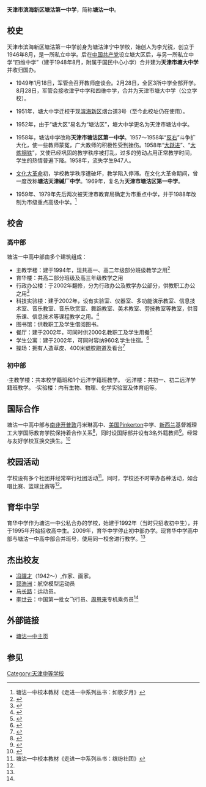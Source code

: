 {{Infobox Highschool2
| logo = [[File:Tanggu_No.1_Middle_School(Senior_High).jpg|300px]]|
| name = 天津市滨海新区塘沽第一中学|
| motto = 勤奋， 严谨，务实，创新|
| established = 1946年|{{Current}}
| type = 市级重点高级中学
| principal = 段景国，于鸿鹏|
| country = 中国|
| city = |
| address = 天津市滨海新区烟台道3号（高中部）<br>天津市滨海新区河北路4号（初中部）<ref>{{Cite web |url=http://www.tgyzh.cn/yuhua/index.asp |title=塘沽一中初中部 |access-date=2012-11-26 |archive-date=2012-07-13 |archive-url=https://web.archive.org/web/20120713043957/http://www.tgyzh.cn/yuhua/index.asp |dead-url=yes }}</ref>|
| campus = 5.4 万平方米|
| faculty = 366名（高中部，含育华中学）<br>166名（初中部）<ref name="#1">{{Cite web |url=http://www.tgyzh.cn/yuhua/ShowArticle.asp?ArticleID=1358 |title=滨海新区名校——塘沽一中初中部 |access-date=2012-11-26 |archive-date=2013-06-16 |archive-url=https://web.archive.org/web/20130616021720/http://www.tgyzh.cn/yuhua/ShowArticle.asp?ArticleID=1358 |dead-url=yes }}</ref>|
| enrollment = 3000 余名（高中部，含育华中学）<br>2400余名（初中部）<ref name="#1"/>|
| website = |
}}

'''天津市滨海新区塘沽第一中学'''，简称'''塘沽一中'''。

== 校史 ==

天津市滨海新区塘沽第一中学前身为塘沽津宁中学校，始创人为李光锐，创立于1946年8月，是一所私立中学。后在[[中国共产党|中国共产党]]设立塘大区后，与另一所私立中学“四维中学”（建于1948年8月，附属于国民中心小学）合并建为'''天津市塘大中学'''并收归国办。

*1949年1月18日，军管会召开教师座谈会。2月28日，全区3所中学全部开学。8月28日，军管会接收津宁中学和四维中学，合并为天津市塘大中学（公立学校）。

*1951年，塘大中学迁校于现[[滨海新区|滨海新区]]烟台道3号（至今此校址仍在使用）。

*1952年，由于“塘大区”易名为“塘沽区”，塘大中学更名为天津市塘沽中学。

*1958年，塘沽中学改称'''天津市塘沽区第一中学'''。1957～1958年“[[反右|反右]]”斗争扩大化，使一些教师蒙冤，广大教师的积极性受到挫伤。1958年“[[大跃进|大跃进]]”、“[[大炼钢铁|大炼钢铁]]”，又使已经巩固的教学秩序被打乱，过多的劳动占用正常教学时间，学生的热情普遍下降。1958年，流失学生947人。

*[[文化大革命|文化大革命]]初，学校教学秩序遭破坏，教学陷入停滞。在文化大革命期间，曾一度改称'''塘沽天津碱厂中学'''。1969年，复名为'''天津市塘沽区第一中学'''。

*1959年、1979年先后两次被天津市教育局确定为市重点中学，并于1988年改制为市级重点高级中学。<ref name="#2">塘沽一中校本教材《走进一中系列丛书：如歌岁月》</ref>

== 校舍 ==

=== 高中部 ===

塘沽一中高中部由多个建筑组成：

*主教学楼：建于1994年，现共高一、高二年级部分班级教学之用<ref>{{Cite web |url=http://www.tgyzh.cn/ourschool/hardware/jiaoxuelou.htm |title=教学楼 |access-date=2012-11-26 |archive-url=https://web.archive.org/web/20140715021053/http://www.tgyzh.cn/ourschool/hardware/jiaoxuelou.htm |archive-date=2014-07-15 |dead-url=yes }}</ref>
*育华楼：共高二部分班级及高三年级教学之用
*行政办公楼：于2002年翻修，分为行政办公及教学办公部分，供教职工办公之用<ref>{{Cite web |url=http://www.tgyzh.cn/ourschool/hardware/office.htm |title=行政办公楼 |access-date=2012-11-26 |archive-url=https://web.archive.org/web/20160304082832/http://www.tgyzh.cn/ourschool/hardware/office.htm |archive-date=2016-03-04 |dead-url=yes }}</ref>
*科技实验楼：建于2002年，设有实验室、仪器室、多功能演示教室、信息技术室、音乐教室、音乐欣赏室、舞蹈教室、美术教室、劳技教室等教室，供音乐课、信息技术等课程教学之用。<ref>{{Cite web |url=http://www.tgyzh.cn/ourschool/hardware/kejilou.htm |title=科技楼 |access-date=2012-11-26 |archive-url=https://web.archive.org/web/20160304091634/http://www.tgyzh.cn/ourschool/hardware/kejilou.htm |archive-date=2016-03-04 |dead-url=yes }}</ref>
*图书馆：供教职工及学生借阅图书。
*餐厅：建于2002年，可同时供2000名教职工及学生用餐<ref>{{Cite web |url=http://www.tgyzh.cn/ourschool/hardware/canting.htm |title=餐厅 |access-date=2012-11-26 |archive-url=https://web.archive.org/web/20160304185331/http://www.tgyzh.cn/ourschool/hardware/canting.htm |archive-date=2016-03-04 |dead-url=yes }}</ref>
*学生公寓：建于2002年，可同时容纳960名学生住宿。<ref>{{Cite web |url=http://www.tgyzh.cn/ourschool/hardware/gongyu.htm |title=学生公寓 |access-date=2012-11-26 |archive-url=https://web.archive.org/web/20160310044304/http://tgyzh.cn/ourschool/hardware/gongyu.htm |archive-date=2016-03-10 |dead-url=yes }}</ref>
*操场：拥有人造草皮、400米塑胶跑道及看台<ref>{{Cite web |url=http://www.tgyzh.cn/ourschool/hardware/caochang.htm |title=操场 |access-date=2012-11-26 |archive-url=https://web.archive.org/web/20160304090727/http://www.tgyzh.cn/ourschool/hardware/caochang.htm |archive-date=2016-03-04 |dead-url=yes }}</ref>

=== 初中部 ===
·主教学楼：共本校学籍班和1个远洋学籍班教学。
·远洋楼：共初一、初二远洋学籍班教学。
·实验楼：内有生物、物理、化学实验室及体育组等。

== 国际合作 ==

塘沽一中高中部与[[南非|南非]][[开普敦|开普敦]]丹米琳高中、[[美国|美国]]Pinkerton中学、[[新西兰|新西兰]]基督城理工大学国际教育学院保持着合作关系<ref>{{Cite web |url=http://www.tgyzh.cn/ourschool/internation/for-school/index.htm |title=友好姊妹校 |access-date=2012-11-26 |archive-url=https://web.archive.org/web/20060409162349/http://www.tgyzh.cn/ourschool/internation/for-school/index.htm |archive-date=2006-04-09 |dead-url=yes }}</ref>，同时设国际部并设有3名外籍教师<ref>{{Cite web |url=http://www.tgyzh.cn/ourschool/internation/teachers/all.htm |title=外籍教师 |access-date=2012-11-26 |archive-url=https://web.archive.org/web/20061129124121/http://www.tgyzh.cn/ourschool/internation/teachers/all.htm |archive-date=2006-11-29 |dead-url=yes }}</ref>。经常与友好学校互换交换生。<ref>{{Cite web |url=http://www.tgyzh.cn/ourschool/internation/exchange/index.htm |title=友好往来 |access-date=2012-11-26 |archive-url=https://web.archive.org/web/20160304185832/http://www.tgyzh.cn/ourschool/internation/exchange/index.htm |archive-date=2016-03-04 |dead-url=yes }}</ref>

== 校园活动 ==

学校设有多个社团并经常举行社团活动<ref>塘沽一中校本教材《走进一中系列丛书：缤纷社团》</ref>。同时，学校还不时举办各种活动，如合唱比赛、篮球比赛等<ref name="#2"/>。

== 育华中学 ==

育华中学作为塘沽一中公私合办的学校，始建于1992年（当时只招收初中生），并于1995年开始招收高中生。2009年，育华中学停止初中部办学。{{fact|2012年，育华中学由公私合办学校转为公立学校，[[中考|中考]]分数线提高且学费降低。}}现育华中学高中部与塘沽一中高中部合并班号，使用同一校舍进行教学。<ref name="#2"/>

== 杰出校友==
*[[冯骥才|冯骥才]]（1942～）,作家、画家。
*[[郭浩洲|郭浩洲]]：航空模型运动员
*[[马长路|马长路]]：运动员。
*[[李世云|李世云]]：中国第一批女飞行员、[[周恩来|周恩来]]专机乘务员<ref name="#2"/>

== 外部链接 ==
*[https://wenon.tgyz.top/ 塘沽一中主页] {{Wayback|url=https://wenon.tgyz.top/ |date=20220105141304 }}

== 参见 ==
{{reflist}}

[[Category:天津中等学校|Category:天津中等学校]]